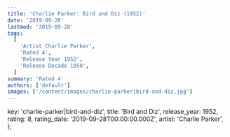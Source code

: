 ```yaml
---
title: 'Charlie Parker: Bird and Diz (1952)'
date: '2019-09-28'
lastmod: '2019-09-28'
tags:
  [
    'Artist Charlie Parker',
    'Rated 4',
    'Release Year 1952',
    'Release Decade 1950',
  ]
summary: 'Rated 4'
authors: ['default']
images: ['/content/images/charlie-parker|bird-and-diz.jpg']
---
```


  key: 'charlie-parker|bird-and-diz',
  title: 'Bird and Diz',
  release_year: 1952,
  rating: 8,
  rating_date: '2019-09-28T00:00:00.000Z',
  artist: 'Charlie Parker',
};

<MusicRating data={data} />
